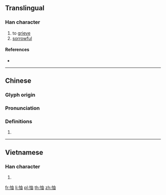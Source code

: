 {{character info/new}}
==Translingual==

===Han character===
{{Han char|rn=61|rad=心|as=05|sn=8|four=95060|canj=PLW|ids=⿰忄由}}

# to [[grieve]]
# [[sorrowful]]

====References====
* {{Han ref|kx=0381.090|dkj=10463|dj=0709.080|hdz=42285.040|uh=601E|ud=24606|bh=CCA6|bd=52390}}

----

==Chinese==
{{zh-forms}}

===Glyph origin===
{{Han etym}}

===Pronunciation===
{{zh-pron
|m=chóu,yóu
|c=jau4,zau6
|mc=y
|oc=y
|cat=
}}

===Definitions===
{{zh-hanzi}}

# {{defn|lang=zh|sort=心05}}

----

==Vietnamese==

===Han character===
{{vi-hantu|dầu|rs=心05}}

# {{defn|lang=vi}}

[[fr:怞]]
[[li:怞]]
[[pl:怞]]
[[th:怞]]
[[zh:怞]]